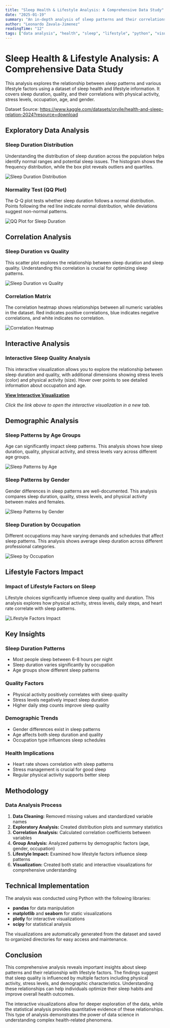 ```yaml
---
title: "Sleep Health & Lifestyle Analysis: A Comprehensive Data Study"
date: "2025-01-19"
summary: "An in-depth analysis of sleep patterns and their correlations with lifestyle factors, including physical activity, stress levels, occupation, and demographic variables."
author: "Leonardo Zavala-Jimenez"
readingTime: "12"
tags: ["data analysis", "health", "sleep", "lifestyle", "python", "visualization", "statistics"]
---
```


# Sleep Health & Lifestyle Analysis: A Comprehensive Data Study

This analysis explores the relationship between sleep patterns and various lifestyle factors using a dataset of sleep health and lifestyle information. It covers sleep duration, quality, and their correlations with physical activity, stress levels, occupation, age, and gender. 

Dataset Source: https://www.kaggle.com/datasets/orvile/health-and-sleep-relation-2024?resource=download

## Exploratory Data Analysis

### Sleep Duration Distribution

Understanding the distribution of sleep duration across the population helps identify normal ranges and potential sleep issues. The histogram shows the frequency distribution, while the box plot reveals outliers and quartiles.

![Sleep Duration Distribution](/graphs/sleep_health_and_lifestyle/sleep_duration_distribution.png)

### Normality Test (QQ Plot)

The Q-Q plot tests whether sleep duration follows a normal distribution. Points following the red line indicate normal distribution, while deviations suggest non-normal patterns.

![QQ Plot for Sleep Duration](/graphs/sleep_health_and_lifestyle/qq_sleep_duration.png)

## Correlation Analysis

### Sleep Duration vs Quality

This scatter plot explores the relationship between sleep duration and sleep quality. Understanding this correlation is crucial for optimizing sleep patterns.

![Sleep Duration vs Quality](/graphs/sleep_health_and_lifestyle/sleep_duration_vs_quality.png)

### Correlation Matrix

The correlation heatmap shows relationships between all numeric variables in the dataset. Red indicates positive correlations, blue indicates negative correlations, and white indicates no correlation.

![Correlation Heatmap](/graphs/sleep_health_and_lifestyle/correlation_heatmap.png)

## Interactive Analysis

### Interactive Sleep Quality Analysis

This interactive visualization allows you to explore the relationship between sleep duration and quality, with additional dimensions showing stress levels (color) and physical activity (size). Hover over points to see detailed information about occupation and age.

**[View Interactive Visualization](/graphs/sleep_health_and_lifestyle/interactive_sleep_analysis.html)**

*Click the link above to open the interactive visualization in a new tab.*

## Demographic Analysis

### Sleep Patterns by Age Groups

Age can significantly impact sleep patterns. This analysis shows how sleep duration, quality, physical activity, and stress levels vary across different age groups.

![Sleep Patterns by Age](/graphs/sleep_health_and_lifestyle/sleep_patterns_by_age.png)

### Sleep Patterns by Gender

Gender differences in sleep patterns are well-documented. This analysis compares sleep duration, quality, stress levels, and physical activity between males and females.

![Sleep Patterns by Gender](/graphs/sleep_health_and_lifestyle/sleep_patterns_by_gender.png)

### Sleep Duration by Occupation

Different occupations may have varying demands and schedules that affect sleep patterns. This analysis shows average sleep duration across different professional categories.

![Sleep by Occupation](/graphs/sleep_health_and_lifestyle/sleep_by_occupation.png)

## Lifestyle Factors Impact

### Impact of Lifestyle Factors on Sleep

Lifestyle choices significantly influence sleep quality and duration. This analysis explores how physical activity, stress levels, daily steps, and heart rate correlate with sleep patterns.

![Lifestyle Factors Impact](/graphs/sleep_health_and_lifestyle/lifestyle_factors_impact.png)

## Key Insights

### Sleep Duration Patterns
- Most people sleep between 6-8 hours per night
- Sleep duration varies significantly by occupation
- Age groups show different sleep patterns

### Quality Factors
- Physical activity positively correlates with sleep quality
- Stress levels negatively impact sleep duration
- Higher daily step counts improve sleep quality

### Demographic Trends
- Gender differences exist in sleep patterns
- Age affects both sleep duration and quality
- Occupation type influences sleep schedules

### Health Implications
- Heart rate shows correlation with sleep patterns
- Stress management is crucial for good sleep
- Regular physical activity supports better sleep

## Methodology

### Data Analysis Process

1. **Data Cleaning:** Removed missing values and standardized variable names
2. **Exploratory Analysis:** Created distribution plots and summary statistics
3. **Correlation Analysis:** Calculated correlation coefficients between variables
4. **Group Analysis:** Analyzed patterns by demographic factors (age, gender, occupation)
5. **Lifestyle Impact:** Examined how lifestyle factors influence sleep patterns
6. **Visualization:** Created both static and interactive visualizations for comprehensive understanding

## Technical Implementation

The analysis was conducted using Python with the following libraries:
- **pandas** for data manipulation
- **matplotlib** and **seaborn** for static visualizations
- **plotly** for interactive visualizations
- **scipy** for statistical analysis

The visualizations are automatically generated from the dataset and saved to organized directories for easy access and maintenance.

## Conclusion

This comprehensive analysis reveals important insights about sleep patterns and their relationship with lifestyle factors. The findings suggest that sleep quality is influenced by multiple factors including physical activity, stress levels, and demographic characteristics. Understanding these relationships can help individuals optimize their sleep habits and improve overall health outcomes.

The interactive visualizations allow for deeper exploration of the data, while the statistical analysis provides quantitative evidence of these relationships. This type of analysis demonstrates the power of data science in understanding complex health-related phenomena. 